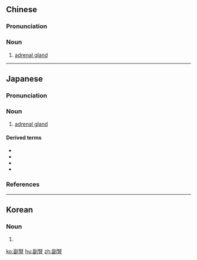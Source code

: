 {{also|副肾}}
==Chinese==
{{zh-forms|s=副肾}}

===Pronunciation===
{{zh-pron
|m=fùshèn
|cat=n
}}

===Noun===
{{zh-noun}}

# {{lb|zh|anatomy}} [[adrenal gland]]

----

==Japanese==
{{wikipedia|lang=ja}}
{{ja-kanjitab|ふく|じん|yomi=o}}

===Pronunciation===
{{ja-pron|yomi=o|ふくじん|acc=0|dev=1|acc_ref=DJR,NHK}}

===Noun===
{{ja-noun|ふくじん}}

# {{lb|sort=ふくじん|ja|anatomy}} [[adrenal gland]]

====Derived terms====
* {{ja-r|副腎髄質ホルモン|ふくじん ずいしつ ホルモン}}
* {{ja-r|副腎皮質|ふくじん ひしつ}}
* {{ja-r|副腎皮質刺激ホルモン|ふくじん ひしつ しげき ホルモン}}
* {{ja-r|副腎皮質ホルモン|ふくじん ひしつ ホルモン}}

===References===
<references/>

----

==Korean==
{{ko-hanjatab}}

===Noun===
{{ko-noun|hangeul=부신}}

# {{hanja form of|부신|[[adrenal gland]]}}

[[ko:副腎]]
[[hu:副腎]]
[[zh:副腎]]